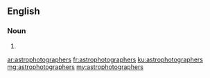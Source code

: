 ==English==

===Noun===
{{head|en|plural}}

# {{plural of|astrophotographer|lang=en}}

[[ar:astrophotographers]]
[[fr:astrophotographers]]
[[ku:astrophotographers]]
[[mg:astrophotographers]]
[[my:astrophotographers]]